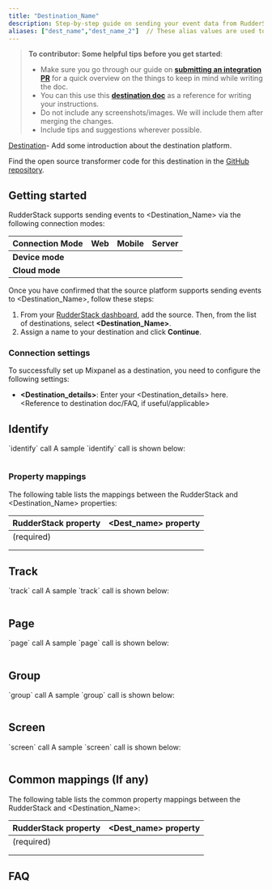 ```yaml
---
title: "Destination_Name"
description: Step-by-step guide on sending your event data from RudderStack to **Destination_Name**.
aliases: ["dest_name","dest_name_2"]  // These alias values are used to optimize the page our search index, making it easier for users to find the integration in the docs.
---
```


> **To contributor: Some helpful tips before you get started**:
> - Make sure you go through our guide on [**submitting an integration PR**](https://rudderstack.com/docs/user-guides/how-to-guides/how-to-submit-an-integration-pull-request/) for a quick overview on the things to keep in mind while writing the doc.
> - You can this use this [**destination doc**](https://rudderstack.com/docs/destinations/marketing/klaviyo/) as a reference for writing your instructions.
> - Do not include any screenshots/images. We will include them after merging the changes.
> - Include tips and suggestions wherever possible.


[Destination](Link)- Add some introduction about the destination platform.

<div class="infoBlock">
Find the open source transformer code for this destination in the <a href="https://github.com/rudderlabs/rudder-transformer/tree/master/src/v0/destinations/<dest_name>">GitHub repository</a>.
</div>

## Getting started

RudderStack supports sending events to <Destination_Name> via the following <Link to="/destinations/rudderstack-connection-modes/">connection modes</Link>:

| **Connection Mode** | **Web**       | **Mobile**    | **Server**    |
| :------------------ | :------------ | :------------ | :------------ |
| **Device mode**     |               |               |               |
| **Cloud mode**      |               |               |               |


Once you have confirmed that the source platform supports sending events to <Destination_Name>, follow these steps:

1. From your [RudderStack dashboard](https://app.rudderstack.com/), add the source. Then, from the list of destinations, select **<Destination_Name>**.
2. Assign a name to your destination and click **Continue**.

### Connection settings 

To successfully set up Mixpanel as a destination, you need to configure the following settings:

- **<Destination_details>**: Enter your <Destination_details> here. <Reference to destination doc/FAQ, if useful/applicable>

## Identify

<Link to="/event-spec/standard-events/identify/">`identify`</Link> call
<usage of the call>
A sample `identify` call is shown below:

```javascript
```
  
### Property mappings
  
The following table lists the mappings between the RudderStack and <Destination_Name> properties:

| RudderStack property | <Dest_name> property |
| :------------------- | :---------------- |
|      (required)      |                   |
|                      |                   |
|                      |                   |

  
  
## Track
  
<Link to="/event-spec/standard-events/track/">`track`</Link> call
<usage of the call>
A sample `track` call is shown below:

```javascript
```
  
## Page
  
<Link to="/event-spec/standard-events/page/">`page`</Link> call
<usage of the call>
A sample `page` call is shown below:

```javascript
```
  
## Group
  
<Link to="/event-spec/standard-events/group/">`group`</Link> call
<usage of the call>
A sample `group` call is shown below:

```javascript
```
  
## Screen
  
<Link to="/event-spec/standard-events/screen/">`screen`</Link> call
<usage of the call>
A sample `screen` call is shown below:

```javascript
```

## Common mappings (If any) 
 
The following table lists the common property mappings between the RudderStack and <Destination_Name>:

| RudderStack property | <Dest_name> property |
| :------------------- | :---------------- |
|      (required)      |                   |
|                      |                   |
|                      |                   |
  
## FAQ
